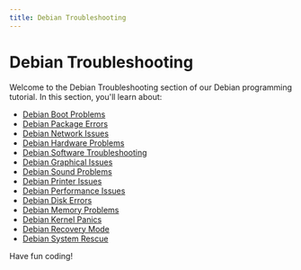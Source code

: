 ```yaml
---
title: Debian Troubleshooting
---
```


# Debian Troubleshooting

Welcome to the Debian Troubleshooting section of our Debian programming tutorial. In this section, you'll learn about:

- [Debian Boot Problems](./0-debian-boot-problems.mdx)
- [Debian Package Errors](./1-debian-package-errors.mdx)
- [Debian Network Issues](./2-debian-network-issues.mdx)
- [Debian Hardware Problems](./3-debian-hardware-problems.mdx)
- [Debian Software Troubleshooting](./4-debian-software-troubleshooting.mdx)
- [Debian Graphical Issues](./5-debian-graphical-issues.mdx)
- [Debian Sound Problems](./6-debian-sound-problems.mdx)
- [Debian Printer Issues](./7-debian-printer-issues.mdx)
- [Debian Performance Issues](./8-debian-performance-issues.mdx)
- [Debian Disk Errors](./9-debian-disk-errors.mdx)
- [Debian Memory Problems](./10-debian-memory-problems.mdx)
- [Debian Kernel Panics](./11-debian-kernel-panics.mdx)
- [Debian Recovery Mode](./12-debian-recovery-mode.mdx)
- [Debian System Rescue](./13-debian-system-rescue.mdx)

Have fun coding!